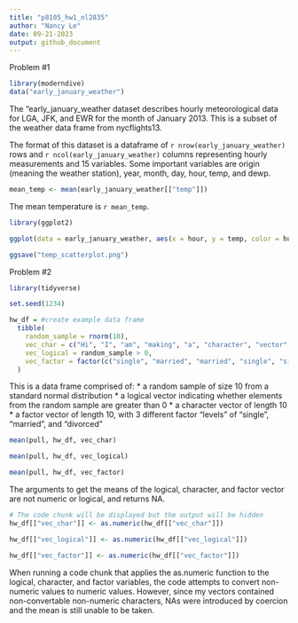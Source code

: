 ```yaml
---
title: "p8105_hw1_nl2835"
author: "Nancy Le"
date: 09-21-2023
output: github_document
---
```


Problem #1

```r
library(moderndive)
data("early_january_weather")
```

The "early_january_weather dataset describes hourly meteorological data for LGA, JFK, and EWR for the month of January 2013. This is a subset of the weather data frame from nycflights13. 

The format of this dataset is a dataframe of ``r nrow(early_january_weather)`` rows and ``r ncol(early_january_weather)`` columns representing hourly measurements and 15 variables. Some important variables are origin (meaning the weather station), year, month, day, hour, temp, and dewp. 

```r
mean_temp <- mean(early_january_weather[["temp"]])
```

The mean temperature is ``r mean_temp``.



```r
library(ggplot2)

ggplot(data = early_january_weather, aes(x = hour, y = temp, color = humid)) + geom_point()

```

```r
ggsave("temp_scatterplot.png")
```

Problem #2
```r
library(tidyverse)
```


```r
set.seed(1234)

hw_df = #create example data frame
  tibble( 
    random_sample = rnorm(10),
    vec_char = c("Hi", "I", "am", "making", "a", "character", "vector", "of", "length", "ten"),
    vec_logical = random_sample > 0, 
    vec_factor = factor(c("single", "married", "married", "single", "single", "divorced", "divorced", "single", "married", "married"))
  )
```

This is a data frame comprised of:
* a random sample of size 10 from a standard normal distribution
* a logical vector indicating whether elements from the random sample are greater than 0
* a character vector of length 10
* a factor vector of length 10, with 3 different factor "levels" of "single", "married", and "divorced"


```r
mean(pull, hw_df, vec_char)

mean(pull, hw_df, vec_logical)

mean(pull, hw_df, vec_factor)
```

The arguments to get the means of the logical, character, and factor vector are not numeric or logical, and returns NA. 

```r
# The code chunk will be displayed but the output will be hidden
hw_df[["vec_char"]] <- as.numeric(hw_df[["vec_char"]])

hw_df[["vec_logical"]] <- as.numeric(hw_df[["vec_logical"]])

hw_df[["vec_factor"]] <- as.numeric(hw_df[["vec_factor"]])

```

When running a code chunk that applies the as.numeric function to the logical, character, and factor variables, the code attempts to convert non-numeric values to numeric values. However, since my vectors contained non-convertable non-numeric characters, NAs were introduced by coercion and the mean is still unable to be taken. 